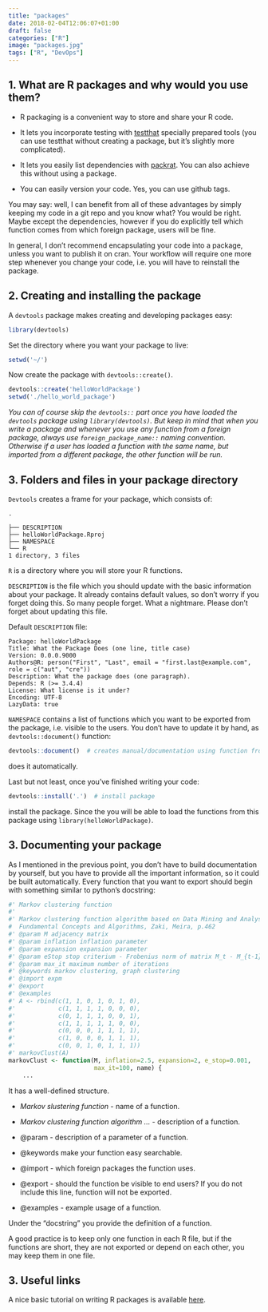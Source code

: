```yaml
---
title: "packages"
date: 2018-02-04T12:06:07+01:00
draft: false
categories: ["R"]
image: "packages.jpg"
tags: ["R", "DevOps"]
---
```


## 1. What are R packages and why would you use them?

* R packaging is a convenient way to store and share your R code. 

* It lets you incorporate testing with [testthat](https://tomis9.github.io/testthat) specially prepared tools (you can use testthat without creating a package, but it's slightly more complicated).

* It lets you easily list dependencies with [packrat](https://tomis9.github.io/packrat). You can also achieve this without using a package.

* You can easily version your code. Yes, you can use github tags.

You may say: well, I can benefit from all of these advantages by simply keeping my code in a git repo and you know what? You would be right. Maybe except the dependencies, however if you do explicitly tell which function comes from which foreign package, users will be fine.

In general, I don't recommend encapsulating your code into a package, unless you want to publish it on cran. Your workflow will require one more step whenever you change your code, i.e. you will have to reinstall the package.

## 2. Creating and installing the package

A `devtools` package makes creating and developing packages easy:
```r
library(devtools)
```

Set the directory where you want your package to live:
```r
setwd('~/')
```

Now create the package with `devtools::create()`. 

```r
devtools::create('helloWorldPackage')
setwd('./hello_world_package')
```
*You can of course skip the `devtools::` part once you have loaded the `devtools` package using `library(devtools)`. But keep in mind that when you write a package and whenever you use any function from a foreign package, always use `foreign_package_name::` naming convention. Otherwise if a user has loaded a function with the same name, but imported from a different package, the other function will be run.*

## 3. Folders and files in your package directory

`Devtools` creates a frame for your package, which consists of:

```
.

├── DESCRIPTION
├── helloWorldPackage.Rproj
├── NAMESPACE
└── R
1 directory, 3 files 
```

`R` is a directory where you will store your R functions.

`DESCRIPTION` is the file which you should update with the basic information about your package. It already contains default values, so don't worry if you forget doing this. So many people forget. What a nightmare. Please don't forget about updating this file.

Default `DESCRIPTION` file:
```
Package: helloWorldPackage
Title: What the Package Does (one line, title case)
Version: 0.0.0.9000
Authors@R: person("First", "Last", email = "first.last@example.com", role = c("aut", "cre"))
Description: What the package does (one paragraph).
Depends: R (>= 3.4.4)
License: What license is it under?
Encoding: UTF-8
LazyData: true
```

`NAMESPACE` contains a list of functions which you want to be exported from the package, i.e. visible to the users. You don't have to update it by hand, as `devtools::document()` function:

```r
devtools::document()  # creates manual/documentation using function from roxygen2 package
```

does it automatically. 

Last but not least, once you've finished writing your code:

```r
devtools::install('.')  # install package
```

install the package. Since the you will be able to load the functions from this package using `library(helloWorldPackage)`.

## 3. Documenting your package

As I mentioned in the previous point, you don't have to build documentation by yourself, but you have to provide all the important information, so it could be built automatically. Every function that you want to export should begin with something similar to python's docstring:

```r
#' Markov clustering function
#'
#' Markov clustering function algorithm based on Data Mining and Analysis: 
#  Fundamental Concepts and Algorithms, Zaki, Meira, p.462
#' @param M adjacency matrix
#' @param inflation inflation parameter
#' @param expansion expansion parameter
#' @param eStop stop criterium - Frobenius norm of matrix M_t - M_{t-1} 
#' @param max_it maximum number of iterations
#' @keywords markov clustering, graph clustering
#' @import expm
#' @export
#' @examples 
#' A <- rbind(c(1, 1, 0, 1, 0, 1, 0),
#'            c(1, 1, 1, 1, 0, 0, 0),
#'            c(0, 1, 1, 1, 0, 0, 1),
#'            c(1, 1, 1, 1, 1, 0, 0),
#'            c(0, 0, 0, 1, 1, 1, 1),
#'            c(1, 0, 0, 0, 1, 1, 1),
#'            c(0, 0, 1, 0, 1, 1, 1))
#' markovClust(A)
markovClust <- function(M, inflation=2.5, expansion=2, e_stop=0.001, 
                        max_it=100, name) {
    ...
```

It has a well-defined structure.

* *Markov slustering function* - name of a function.

* *Markov clustering function algorithm ...* - description of a function.

* @param - description of a parameter of a function.

* @keywords make your function easy searchable.

* @import - which foreign packages the function uses.

* @export - should the function be visible to end users? If you do not include this line, function will not be exported.

* @examples - example usage of a function.

Under the "docstring" you provide the definition of a function.

A good practice is to keep only one function in each R file, but if the functions are short, they are not exported or depend on each other, you may keep them in one file.

## 3. Useful links

A nice basic tutorial on writing R packages is available [here](https://hilaryparker.com/2014/04/29/writing-an-r-package-from-scratch/).
